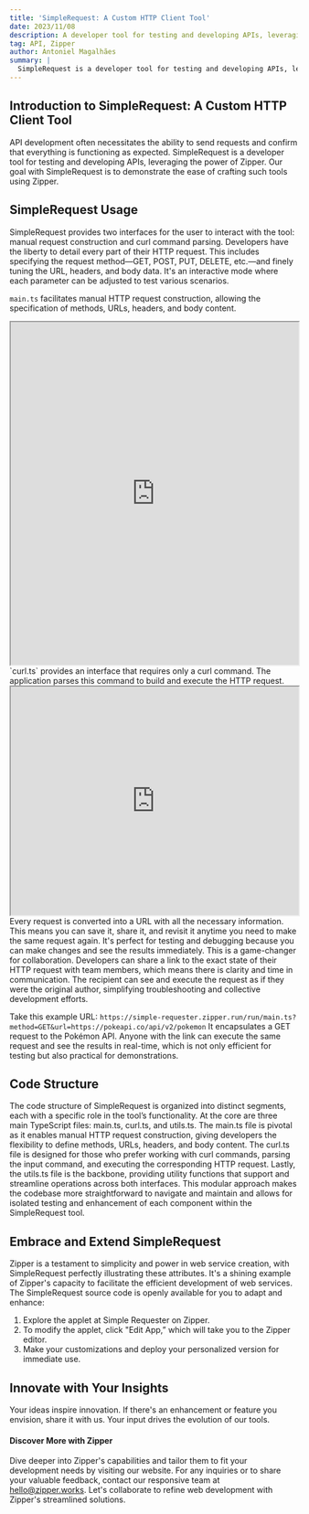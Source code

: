 ```yaml
---
title: 'SimpleRequest: A Custom HTTP Client Tool'
date: 2023/11/08
description: A developer tool for testing and developing APIs, leveraging the power of Zipper.
tag: API, Zipper
author: Antoniel Magalhães
summary: |
  SimpleRequest is a developer tool for testing and developing APIs, leveraging the power of Zipper. It's a custom HTTP client that allows you to make requests and see the results in real time. It's perfect for testing and debugging because you can make changes and see the results immediately.
---
```


## Introduction to SimpleRequest: A Custom HTTP Client Tool

API development often necessitates the ability to send requests and confirm that everything is functioning as expected. SimpleRequest is a developer tool for testing and developing APIs, leveraging the power of Zipper. Our goal with SimpleRequest is to demonstrate the ease of crafting such tools using Zipper.

## SimpleRequest Usage

SimpleRequest provides two interfaces for the user to interact with the tool: manual request construction and curl
command parsing. Developers have the liberty to detail every part of their HTTP request. This includes specifying
the request method—GET, POST, PUT, DELETE, etc.—and finely tuning the URL, headers, and body data. It's an
interactive mode where each parameter can be adjusted to test various scenarios.

`main.ts` facilitates manual HTTP request construction, allowing the specification of methods, URLs, headers, and body content.

<iframe
  width="100%"
  height="600"
  src="https://simple-requester.zipper.run/embed/run/main.ts"
></iframe>

<br />
`curl.ts` provides an interface that requires only a curl command. The application
parses this command to build and execute the HTTP request.

<iframe
  width="100%"
  height="400"
  src="https://simple-requester.zipper.run/embed/run/curl.ts"
></iframe>

<br />
Every request is converted into a URL with all the necessary information. This means
you can save it, share it, and revisit it anytime you need to make the same request
again. It's perfect for testing and debugging because you can make changes and see
the results immediately. This is a game-changer for collaboration. Developers can
share a link to the exact state of their HTTP request with team members, which means
there is clarity and time in communication. The recipient can see and execute the
request as if they were the original author, simplifying troubleshooting and collective
development efforts.

Take this example URL: `https://simple-requester.zipper.run/run/main.ts?method=GET&url=https://pokeapi.co/api/v2/pokemon`
It encapsulates a GET request to the Pokémon API. Anyone with the link can execute the same request and see the results in
real-time, which is not only efficient for testing but also practical for demonstrations.

## Code Structure

The code structure of SimpleRequest is organized into distinct segments, each with a specific role
in the tool’s functionality. At the core are three main TypeScript files: main.ts, curl.ts, and utils.ts.
The main.ts file is pivotal as it enables manual HTTP request construction, giving developers the flexibility to define methods,
URLs, headers, and body content. The curl.ts file is designed for those who prefer working with curl commands,
parsing the input command, and executing the corresponding HTTP request. Lastly, the utils.ts file is the backbone,
providing utility functions that support and streamline operations across both interfaces. This modular approach
makes the codebase more straightforward to navigate and maintain and allows for isolated testing and enhancement
of each component within the SimpleRequest tool.

## Embrace and Extend SimpleRequest

Zipper is a testament to simplicity and power in web service creation, with SimpleRequest perfectly
illustrating these attributes. It's a shining example of Zipper's capacity to facilitate the efficient
development of web services.
The SimpleRequest source code is openly available for you to adapt and enhance:

1. Explore the applet at Simple Requester on Zipper.
2. To modify the applet, click "Edit App,” which will take you to the Zipper editor.
3. Make your customizations and deploy your personalized version for immediate use.

## Innovate with Your Insights

Your ideas inspire innovation. If there's an enhancement or feature you envision, share it with us. Your input drives the evolution of our tools.

#### Discover More with Zipper

Dive deeper into Zipper's capabilities and tailor them to fit your development needs by visiting our website. For any inquiries or to share your valuable feedback, contact our responsive team at hello@zipper.works. Let's collaborate to refine web development with Zipper's streamlined solutions.
